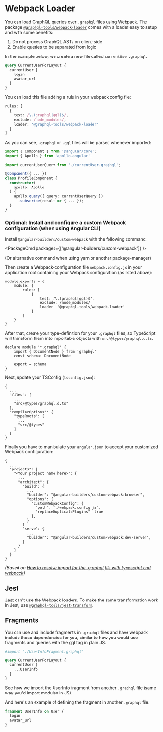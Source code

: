 
# Webpack Loader
You can load GraphQL queries over `.graphql` files using Webpack. The package [`@graphql-tools/webpack-loader`](https://www.npmjs.com/package/@graphql-tools/webpack-loader) comes with a loader easy to setup and with some benefits:

1. Do not process GraphQL ASTs on client-side
1. Enable queries to be separated from logic

In the example below, we create a new file called `currentUser.graphql`:

```graphql
query CurrentUserForLayout {
  currentUser {
    login
    avatar_url
  }
}
```

You can load this file adding a rule in your webpack config file:

```typescript
rules: [
  {
    test: /\.(graphql|gql)$/,
    exclude: /node_modules/,
    loader: '@graphql-tools/webpack-loader'
  }
]
```

As you can see, `.graphql` or `.gql` files will be parsed whenever imported:

```typescript
import { Component } from '@angular/core';
import { Apollo } from 'apollo-angular';

import currentUserQuery from './currentUser.graphql';

@Component({ ... })
class ProfileComponent {
  constructor(
    apollo: Apollo
  ) {
    apollo.query({ query: currentUserQuery })
      .subscribe(result => { ... });
  }
}
```


### Optional: Install and configure a custom Webpack configuration (when using Angular CLI)

Install `@angular-builders/custom-webpack` with the following command:

<PackageCmd packages={['@angular-builders/custom-webpack']} />

(Or alternative command when using yarn or another package-manager)

Then create a Webpack-configuration file `webpack.config.js` in your application root containing your Webpack configuration (as listed above):

```
module.exports = {
    module: {
        rules: [
            {
                test: /\.(graphql|gql)$/,
                exclude: /node_modules/,
                loader: '@graphql-tools/webpack-loader'
            }
        ]
    }
}
```

After that, create your type-definition for your `.graphql` files, so TypeScript will transform them into importable objects with `src/@types/graphql.d.ts`:

```
declare module '*.graphql' {
    import { DocumentNode } from 'graphql'
    const schema: DocumentNode

    export = schema
}
```

Next, update your TSConfig (`tsconfig.json`):

```
{
  ...
  "files": [
    ...
    "src/@types/graphql.d.ts"
  ],
  "compilerOptions": {
    "typeRoots": [
      ...
      "src/@types"
    ]
  }
}
```

Finally you have to manipulate your `angular.json` to accept your customized Webpack configuration:

```
{
  ...
  "projects": {
    "<Your project name here>": {
      ...
      "architect": {
        "build": {
          ...
          "builder": "@angular-builders/custom-webpack:browser",
          "options": {
            "customWebpackConfig": {
              "path": "./webpack.config.js",
              "replaceDuplicatePlugins": true
            },
          }
        }
        "serve": {
          ...
          "builder": "@angular-builders/custom-webpack:dev-server",
        }
      }
    }
  }
}
```
_(Based on [How to resolve import for the .graphql file with typescript and webpack](https://dev.to/open-graphql/how-to-resolve-import-for-the-graphql-file-with-typescript-and-webpack-35lf))_


## Jest

[Jest](https://facebook.github.io/jest/) can't use the Webpack loaders. To make the same transformation work in Jest, use [`@graphql-tools/jest-transform`](https://www.npmjs.com/package/@graphql-tools/jest-transform).

## Fragments

You can use and include fragments in `.graphql` files and have webpack include those dependencies for you, similar to how you would use fragments and queries with the gql tag in plain JS.

```graphql
#import "./UserInfoFragment.graphql"

query CurrentUserForLayout {
  currentUser {
    ...UserInfo
  }
}
```

See how we import the UserInfo fragment from another `.graphql` file (same way you'd import modules in JS).

And here's an example of defining the fragment in another `.graphql` file.

```graphql
fragment UserInfo on User {
  login
  avatar_url
}
```
